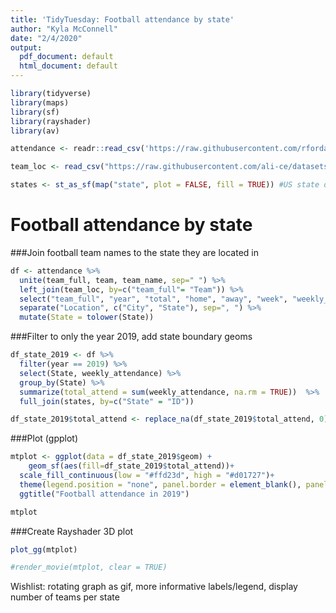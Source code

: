 ```yaml
---
title: 'TidyTuesday: Football attendance by state'
author: "Kyla McConnell"
date: "2/4/2020"
output:
  pdf_document: default
  html_document: default
---
```


```r
library(tidyverse)
library(maps)
library(sf)
library(rayshader)
library(av)

attendance <- readr::read_csv('https://raw.githubusercontent.com/rfordatascience/tidytuesday/master/data/2020/2020-02-04/attendance.csv')

team_loc <- read_csv("https://raw.githubusercontent.com/ali-ce/datasets/master/NFL/NFL%20Teams.csv") #from Github user ali-ce

states <- st_as_sf(map("state", plot = FALSE, fill = TRUE)) #US state data

```

# Football attendance by state

###Join football team names to the state they are located in
```r
df <- attendance %>%
  unite(team_full, team, team_name, sep=" ") %>%
  left_join(team_loc, by=c("team_full"= "Team")) %>%
  select("team_full", "year", "total", "home", "away", "week", "weekly_attendance", "Location") %>%
  separate("Location", c("City", "State"), sep=", ") %>%
  mutate(State = tolower(State))
```

###Filter to only the year 2019, add state boundary geoms
```r
df_state_2019 <- df %>%
  filter(year == 2019) %>%
  select(State, weekly_attendance) %>%
  group_by(State) %>%
  summarize(total_attend = sum(weekly_attendance, na.rm = TRUE))  %>%
  full_join(states, by=c("State" = "ID"))

df_state_2019$total_attend <- replace_na(df_state_2019$total_attend, 0) #add 0s to states with no team
```

###Plot (gpplot)
```r
mtplot <- ggplot(data = df_state_2019$geom) +
    geom_sf(aes(fill=df_state_2019$total_attend))+
  scale_fill_continuous(low = "#ffd23d", high = "#d01727")+
  theme(legend.position = "none", panel.border = element_blank(), panel.grid.major = element_blank(), panel.grid.minor = element_blank(), axis.line = element_blank(), panel.background=element_blank())+
  ggtitle("Football attendance in 2019")

mtplot
```

###Create Rayshader 3D plot
```r
plot_gg(mtplot)

#render_movie(mtplot, clear = TRUE)
```

Wishlist: rotating graph as gif, more informative labels/legend, display number of teams per state